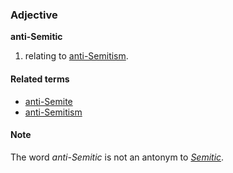 ===Adjective===
'''anti-Semitic''' <!-- not sure if it must be always cap'd or not -->

# relating to [[anti-Semitism]].

====Related terms====
*[[anti-Semite]]
*[[anti-Semitism]]

====Note====
The word ''anti-Semitic'' is not an antonym to ''[[Semitic]]''.